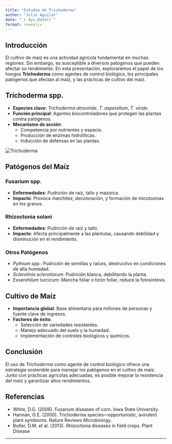 ```yaml
---
title: "Estudio de Trichoderma"
author: "Julio Aguilar"
date: "`r Sys.Date()`"
format: revealjs
---
```


## Introducción

El cultivo de maíz es una actividad agrícola fundamental en muchas regiones. Sin embargo, es susceptible a diversos patógenos que pueden afectar su rendimiento. En esta presentación, exploraremos el papel de los hongos **Trichoderma** como agentes de control biológico, los principales patógenos que afectan al maíz, y las prácticas de cultivo del maíz.

## Trichoderma spp.

-   **Especies clave**: *Trichoderma atroviride*, *T. asperellum*, *T. viride*.
-   **Función principal**: Agentes biocontroladores que protegen las plantas contra patógenos.
-   **Mecanismo de acción**:
    -   Competencia por nutrientes y espacio.
    -   Producción de enzimas hidrolíticas.
    -   Inducción de defensas en las plantas.

![Trichoderma](https://example.com/trichoderma_image.png) <!-- Añade la URL de una imagen aquí -->

## Patógenos del Maíz

### Fusarium spp.

-   **Enfermedades**: Pudrición de raíz, tallo y mazorca.
-   **Impacto**: Provoca marchitez, decoloración, y formación de micotoxinas en los granos.

### Rhizoctonia solani

-   **Enfermedades**: Pudrición de raíz y tallo.
-   **Impacto**: Afecta principalmente a las plántulas, causando debilidad y disminución en el rendimiento.

### Otros Patógenos

-   *Pythium spp.*: Pudrición de semillas y raíces, destructivo en condiciones de alta humedad.
-   *Sclerotinia sclerotiorum*: Pudrición blanca, debilitando la planta.
-   *Exserohilum turcicum*: Mancha foliar o tizón foliar, reduce la fotosíntesis.

## Cultivo de Maíz

-   **Importancia global**: Base alimentaria para millones de personas y fuente clave de ingresos.
-   **Factores de éxito**:
    -   Selección de variedades resistentes.
    -   Manejo adecuado del suelo y la humedad.
    -   Implementación de controles biológicos y químicos.

## Conclusión

El uso de *Trichoderma* como agente de control biológico ofrece una estrategia sostenible para manejar los patógenos en el cultivo de maíz. Junto con prácticas agrícolas adecuadas, es posible mejorar la resistencia del maíz y garantizar altos rendimientos.

## Referencias

-   White, D.G. (2006). Fusarium diseases of corn. Iowa State University.
-   Harman, G.E. (2000). Trichoderma species—opportunistic, avirulent plant symbionts. Nature Reviews Microbiology.
-   Butler, D.M. et al. (2013). Rhizoctonia diseases in field crops. Plant Disease

------------------------------------------------------------------------

